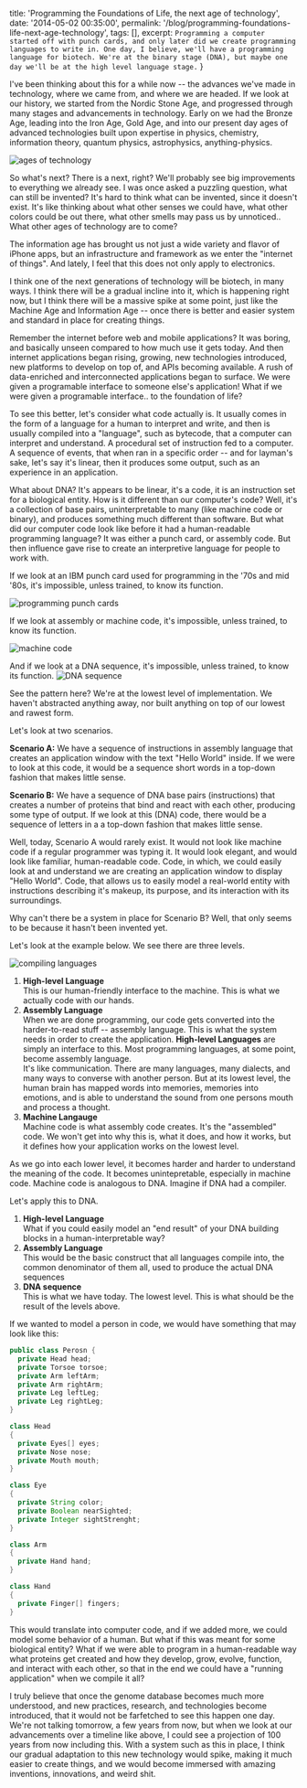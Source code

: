   title: 'Programming the Foundations of Life, the next age of technology',
  date: '2014-05-02 00:35:00',
  permalink: '/blog/programming-foundations-life-next-age-technology',
  tags: [],
  excerpt: `Programming a computer started off with punch cards, and only later did we create programming languages to write in. One day, I believe, we'll have a programming language for biotech. We're at the binary stage (DNA), but maybe one day we'll be at the high level language stage.`
}

I've been thinking about this for a while now -- the advances we've made in technology, where we came from, and where we are headed. If we look at our history, we started from the Nordic Stone Age, and progressed through many stages and advancements in technology. Early on we had the Bronze Age, leading into the Iron Age, Gold Age, and into our present day ages of advanced technologies built upon expertise in physics, chemistry, information theory, quantum physics, astrophysics, anything-physics.


<img alt="ages of technology" src="/static/images/blog/programming-foundations-life-next-age-technology/ages-of-technology.jpg" />

So what's next? There is a next, right? We'll probably see big improvements to everything we already see. I was once asked a puzzling question, what can still be invented? It's hard to think what can be invented, since it doesn't exist. It's like thinking about what other senses we could have, what other colors could be out there, what other smells may pass us by unnoticed.. What other ages of technology are to come?


The information age has brought us not just a wide variety and flavor of iPhone apps, but an infrastructure and framework as we enter the "internet of things". And lately, I feel that this does not only apply to electronics.

I think one of the next generations of technology will be biotech, in many ways. I think there will be a gradual incline into it, which is happening right now, but I think there will be a massive spike at some point, just like the Machine Age and Information Age -- once there is better and easier system and standard in place for creating things.

Remember the internet before web and mobile applications? It was boring, and basically unseen compared to how much use it gets today. And then internet applications began rising, growing, new technologies introduced, new platforms to develop on top of, and APIs becoming available. A rush of data-enriched and interconnected applications began to surface. We were given a programable interface to someone else's application! What if we were given a programable interface.. to the foundation of life?

To see this better, let's consider what code actually is. It usually comes in the form of a language for a human to interpret and write, and then is usually compiled into a "language", such as bytecode, that a computer can interpret and understand. A procedural set of instruction fed to a computer. A sequence of events, that when ran in a specific order -- and for layman's sake, let's say it's linear, then it produces some output, such as an experience in an application.

What about DNA? It's appears to be linear, it's a code, it is an instruction set for a biological entity. How is it different than our computer's code? Well, it's a collection of base pairs, uninterpretable to many (like machine code or binary), and produces something much different than software. But what did our computer code look like before it had a human-readable programming language? It was either a punch card, or assembly code. But then influence gave rise to create an interpretive language for people to work with.

If we look at an IBM punch card used for programming in the '70s and mid '80s, it's impossible, unless trained, to know its function.

<img alt="programming punch cards" src="/static/images/blog/programming-foundations-life-next-age-technology/punchcard.jpg" />

If we look at assembly or machine code, it's impossible, unless trained, to know its function.

<img alt="machine code" src="/static/images/blog/programming-foundations-life-next-age-technology/machine-code.gif" />

And if we look at a DNA sequence, it's impossible, unless trained, to know its function.
<img alt="DNA sequence" src="/static/images/blog/programming-foundations-life-next-age-technology/dna.gif" />

See the pattern here? We're at the lowest level of implementation. We haven't abstracted anything away, nor built anything on top of our lowest and rawest form.

Let's look at two scenarios.

**Scenario A:** We have a sequence of instructions in assembly language that creates an application window with the text "Hello World" inside. If we were to look at this code, it would be a sequence short words in a top-down fashion that makes little sense.

**Scenario B:** We have a sequence of DNA base pairs (instructions) that creates a number of proteins that bind and react with each other, producing some type of output. If we look at this (DNA) code, there would be a sequence of letters in a a top-down fashion that makes little sense.

Well, today, Scenario A would rarely exist. It would not look like machine code if a regular programmer was typing it. It would look elegant, and would look like familiar, human-readable code. Code, in which, we could easily look at and understand we are creating an application window to display "Hello World". Code, that allows us to easily model a real-world entity with instructions describing it's makeup, its purpose, and its interaction with its surroundings.

Why can't there be a system in place for Scenario B? Well, that only seems to be because it hasn't been invented yet.

Let's look at the example below. We see there are three levels.

<img alt="compiling languages" src="/static/images/blog/programming-foundations-life-next-age-technology/compiling.gif" />

1. **High-level Language**<br />This is our human-friendly interface to the machine. This is what we actually code with our hands.
2. **Assembly Language**<br />When we are done programming, our code gets converted into the harder-to-read stuff -- assembly language. This is what the system needs in order to create the application. **High-level Languages** are simply an interface to this. Most programming languages, at some point, become assembly language.<br />It's like communication. There are many languages, many dialects, and many ways to converse with another person. But at its lowest level, the human brain has mapped words into memories, memories into emotions, and is able to understand the sound from one persons mouth and process a thought.
3. **Machine Langauge**<br/>Machine code is what assembly code creates. It's the "assembled" code. We won't get into why this is, what it does, and how it works, but it defines how your application works on the lowest level.

As we go into each lower level, it becomes harder and harder to understand the meaning of the code. It becomes unintepretable, especially in machine code. Machine code is analogous to DNA. Imagine if DNA had a compiler.

Let's apply this to DNA.

1. **High-level Language**<br />What if you could easily model an "end result" of your DNA building blocks in a human-interpretable way?
2. **Assembly Language**<br />This would be the basic construct that all languages compile into, the common denominator of them all, used to produce the actual DNA sequences
3. **DNA sequence**<br />This is what we have today. The lowest level. This is what should be the result of the levels above.

If we wanted to model a person in code, we would have something that may look like this:

```java
public class Perosn {
  private Head head;
  private Torsoe torsoe;
  private Arm leftArm;
  private Arm rightArm;
  private Leg leftLeg;
  private Leg rightLeg;
}

class Head
{
  private Eyes[] eyes;
  private Nose nose;
  private Mouth mouth;
}

class Eye
{
  private String color;
  private Boolean nearSighted;
  private Integer sightStrenght;
}

class Arm
{
  private Hand hand;
}

class Hand
{
  private Finger[] fingers;
}
```

This would translate into computer code, and if we added more, we could model some behavior of a human. But what if this was meant for some biological entity? What if we were able to program in a human-readable way what proteins get created and how they develop, grow, evolve, function, and interact with each other, so that in the end we could have a "running application" when we compile it all?

I truly believe that once the genome database becomes much more understood, and new practices, research, and technologies become introduced, that it would not be farfetched to see this happen one day. We're not talking tomorrow, a few years from now, but when we look at our advancements over a timeline like above, I could see a projection of 100 years from now including this. With a system such as this in place, I think our gradual adaptation to this new technology would spike, making it much easier to create things, and we would become immersed with amazing inventions, innovations, and weird shit.
